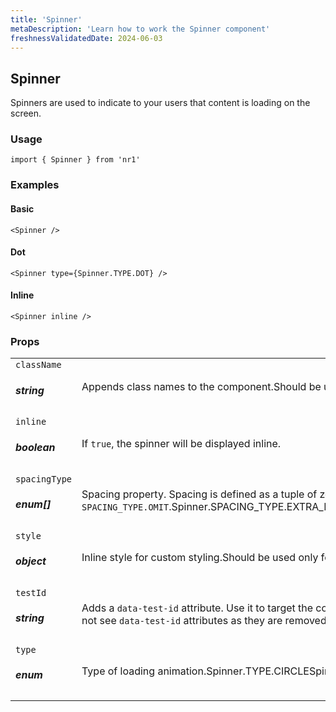 ```yaml
---
title: 'Spinner'
metaDescription: 'Learn how to work the Spinner component'
freshnessValidatedDate: 2024-06-03
---
```

## Spinner

Spinners are used to indicate to your users that content is loading on the screen.

### Usage

```
import { Spinner } from 'nr1'
```



### Examples

#### Basic

```
<Spinner />
```



#### Dot

```
<Spinner type={Spinner.TYPE.DOT} />
```



#### Inline

```
<Spinner inline />
```



### Props

|                            |                                                                                                                                                                                                                                                                                                                                                                                                                                                                  |
| -------------------------- | ---------------------------------------------------------------------------------------------------------------------------------------------------------------------------------------------------------------------------------------------------------------------------------------------------------------------------------------------------------------------------------------------------------------------------------------------------------------- |
| `className` <h5>string</h5>    | Appends class names to the component.Should be used only for positioning and spacing purposes.                                                                                                                                                                                                                                                                                                                                                                   |
| `inline` <h5>boolean</h5>      | If `true`, the spinner will be displayed inline.                                                                                                                                                                                                                                                                                                                                                                                                                 |
| `spacingType` <h5>enum[]</h5> | Spacing property. Spacing is defined as a tuple of zero to four values, which follow the same conventions as CSS properties like `margin` or `padding`. To omit a value, use `SPACING_TYPE.OMIT`.<OptionReference array>Spinner.SPACING_TYPE.EXTRA_LARGESpinner.SPACING_TYPE.LARGESpinner.SPACING_TYPE.MEDIUMSpinner.SPACING_TYPE.NONESpinner.SPACING_TYPE.OMITSpinner.SPACING_TYPE.SMALL</OptionReference> |
| `style` <h5>object</h5>        | Inline style for custom styling.Should be used only for positioning and spacing purposes.                                                                                                                                                                                                                                                                                                                                                                        |
| `testId` <h5>string</h5>       | Adds a `data-test-id` attribute. Use it to target the component in unit and E2E tests.For a test id to be valid, prefix it with your nerdpack id, followed up by a dot.For example, `my-nerdpack.some-element`.**Note:** You might not see `data-test-id` attributes as they are removed from the DOM, to debug them pass a `e2e-test` query parameter to the URL.                                                                                               |
| `type` <h5>enum</h5>           | Type of loading animation.<OptionReference>Spinner.TYPE.CIRCLESpinner.TYPE.DOT>                                                                                                                                                                                                                                                                                                                                                      |